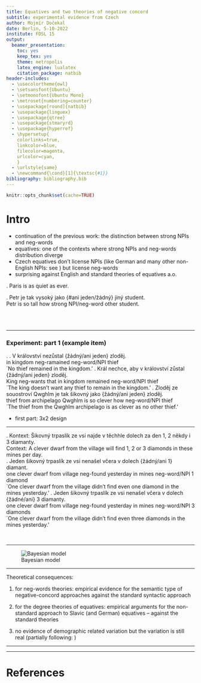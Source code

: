 ```yaml
---
title: Equatives and two theories of negative concord
subtitle: experimental evidence from Czech
author: Mojmír Dočekal
date: Berlin, 5-10-2022
institute: FDSL 15
output:
  beamer_presentation:
    toc: yes
    keep_tex: yes
    theme: metropolis
    latex_engine: lualatex
    citation_package: natbib
header-includes: 
  - \usecolortheme{owl}
  - \setsansfont{Ubuntu}
  - \setmonofont{Ubuntu Mono}
  - \metroset{numbering=counter}
  - \usepackage[round]{natbib}
  - \usepackage{linguex}
  - \usepackage{qtree}
  - \usepackage{stmaryrd}
  - \usepackage{hyperref}
  - \hypersetup{
    colorlinks=true,
    linkcolor=blue,
    filecolor=magenta,      
    urlcolor=cyan,
    }
  - \urlstyle{same}
  - \newcommand{\cond}[1]{\textsc{#1}}
bibliography: bibliography.bib
---
```


```r
knitr::opts_chunk$set(cache=TRUE)
```

# Intro

- continuation of the previous work: the distinction between strong NPIs and neg-words
- equatives: one of the contexts where strong NPIs and neg-words distribution diverge
- Czech equatives don't license NPIs (like German and many other non-English NPIs: see \citealt{krifka1992some}) but license neg-words
- surprising against English and standard theories of equatives \cite{stechow1984comparing,beck201913} a.o.

\ex. Paris is as quiet as ever.


\exg. Petr je tak vysoký jako \{#ani jeden/žádný\} jiný student.  
  Petr is so tall how strong NPI/neg-word other student.  
  \ 

\ 

---

### Experiment: part 1 (example item)

\ex. \ag. V království nezůstal \{žádný/ani\ jeden\} zloděj.  
 in kingdom neg-ramained neg-word/NPI thief   
 \`No thief remained in the kingdom.'
\bg. Král nechce, aby v království zůstal \{žádný/ani jeden\} zloděj.  
 King neg-wants that in kingdom remained neg-word/NPI thief  
 \`The king doesn't want any thief to remain in the kingdom.'
\cg. Zloděj ze souostroví Qwghlm je tak šikovný jako \{žádný/ani jeden\} zloděj.  
 thief from archipelago Qwghlm is so clever how neg-word/NPI thief  
 \`The thief from the Qwghlm archipelago is as clever as no other thief.'

- first part: 3x2 design

---

\ex. Kontext: Šikovný trpaslík ze vsi najde v těchhle dolech za den 1, 2 někdy i 3 diamanty.  
 Context: A clever dwarf from the village will find 1, 2 or 3 diamonds in these mines per day.   
\ag. Jeden šikovný trpaslík ze vsi nenašel včera v dolech \{žádný/ani 1\} diamant.  
 one clever dwarf from village neg-found yesterday in mines neg-word/NPI 1 diamond    
 \`One clever dwarf from the village didn't find even one diamond in the mines yesterday.'
\bg. Jeden šikovný trpaslík ze vsi nenašel včera v dolech \{žádné/ani} 3 diamanty.  
 one clever dwarf from village neg-found yesterday in mines neg-word/NPI 3 diamonds   
 \`One clever dwarf from the village didn't find even three diamonds in the mines yesterday.'


\ 

---


![Bayesian model]("acc-results-complex.png")

---

Theoretical consequences:

1. for neg-words theories: empirical evidence for the semantic type of negative-concord approaches \cite{ovalle2004double,kuhn2022dynamics} against the standard syntactic approach \cite{zeijlstra2004sentential}

2. for the degree theories of equatives: empirical arguments for the non-standard approach to Slavic (and German) equatives -- \cite{penka2016degree} against the standard theories \cite{stechow1984comparing,beck201913}

3. no evidence of demographic related variation but the variation is still real (partially following: \citealt{burnett2015variable,burnett2018structural})

---



\begin{center}
\Huge Thanks!
\end{center}

\normalsize

---

# References

